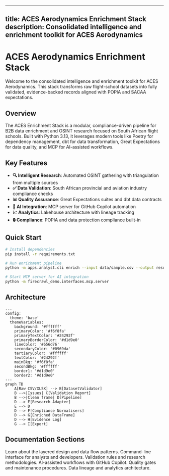 <!--
markdownlint-disable MD025 MD033 MD041
-->
---
title: ACES Aerodynamics Enrichment Stack
description: Consolidated intelligence and enrichment toolkit for ACES Aerodynamics
---

# ACES Aerodynamics Enrichment Stack

Welcome to the consolidated intelligence and enrichment toolkit for ACES Aerodynamics. This stack transforms raw flight-school datasets into fully validated, evidence-backed records aligned with POPIA and SACAA expectations.

## Overview

The ACES Enrichment Stack is a modular, compliance-driven pipeline for B2B data enrichment and OSINT research focused on South African flight schools. Built with Python 3.13, it leverages modern tools like Poetry for dependency management, dbt for data transformation, Great Expectations for data quality, and MCP for AI-assisted workflows.

## Key Features

- **🔍 Intelligent Research**: Automated OSINT gathering with triangulation from multiple sources
- **✅ Data Validation**: South African provincial and aviation industry compliance checks
- **📊 Quality Assurance**: Great Expectations suites and dbt data contracts
- **🤖 AI Integration**: MCP server for GitHub Copilot automation
- **📈 Analytics**: Lakehouse architecture with lineage tracking
- **🔒 Compliance**: POPIA and data protection compliance built-in

## Quick Start

```bash
# Install dependencies
pip install -r requirements.txt

# Run enrichment pipeline
python -m apps.analyst.cli enrich --input data/sample.csv --output results/

# Start MCP server for AI integration
python -m firecrawl_demo.interfaces.mcp.server
```

## Architecture

```mermaid
---
config:
  theme: 'base'
  themeVariables:
    background: '#ffffff'
    primaryColor: '#f6f8fa'
    primaryTextColor: '#24292f'
    primaryBorderColor: '#d1d9e0'
    lineColor: '#656d76'
    secondaryColor: '#0969da'
    tertiaryColor: '#ffffff'
    textColor: '#24292f'
    mainBkg: '#f6f8fa'
    secondBkg: '#ffffff'
    border1: '#d1d9e0'
    border2: '#d1d9e0'
---
graph TD
    A[Raw CSV/XLSX] --> B[DatasetValidator]
    B -->|Issues| C[Validation Report]
    B -->|Clean frame| D[Pipeline]
    D --> E[Research Adapter]
    E --> D
    D --> F[Compliance Normalisers]
    D --> G[Enriched DataFrame]
    D --> H[Evidence Log]
    G --> I[Export]
```

## Documentation Sections


<CardGrid>
  <Card title="Architecture" icon="document">
    Learn about the layered design and data flow patterns.
  </Card>
  <Card title="CLI Guide" icon="terminal">
    Command-line interface for analysts and developers.
  </Card>
  <Card title="Data Quality" icon="data">
    Validation rules and research methodologies.
  </Card>
  <Card title="MCP Integration" icon="robot">
    AI-assisted workflows with GitHub Copilot.
  </Card>
  <Card title="Operations" icon="gear">
    Quality gates and maintenance procedures.
  </Card>
  <Card title="Lakehouse" icon="database">
    Data lineage and analytics architecture.
  </Card>
</CardGrid>
